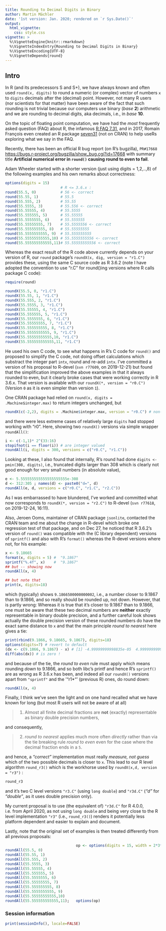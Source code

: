 ```yaml
---
title: Rounding to Decimal Digits in Binary
author: Martin Mächler
date: '1st version: Jan. 2020; rendered on `r Sys.Date()`'
output:
  html_vignette:
    css: style.css
vignette: >
  %\VignetteEngine{knitr::rmarkdown}
  %\VignetteIndexEntry{Rounding to Decimal Digits in Binary}
  %\VignetteEncoding{UTF-8}
  %\VignetteDepends{round}
---
```


## Intro

In R (and its predecessors S and S+), we have always known and often used `round(x, digits)` to round a numeric
(or complex) vector of numbers `x` to `digits` decimals after the (decimal) point.
However, not many R users (nor scientists for that matter) have been aware of the fact that such
rounding is not trivial because our computers use binary (_base_ __2__) arithmetic and we are rounding to
decimal digits, aka decimals, i.e., in _base_ __10__.

On the topic of floating point computation, we have had the _most_ frequently asked question (FAQ) about R,
the infamous [R FAQ 7.31][],
and in 2017, Romain François even created an R package [seven31][] (not on CRAN) to help useRs exploring what we say in the FAQ.

<!-- ~/R/MM/NUMERICS/round-even-odd.R  -->
Recently, there has been an official R bug report (on R's bugzilla), `PR#17668`
<https://bugs.r-project.org/bugzilla/show_bug.cgi?id=17668>
with summary title __Artificial numerical error in `round()` causing round to even to fail__.

Adam Wheeler started with a shorter version (just using digits = 1,2,..,8) of the following examples and his own remarks about correctness:
```r
options(digits = 15)
                         # R <= 3.6.x :
round(55.5, 0)           # 56 <- correct
round(55.55, 1)          # 55.5
round(55.555, 2)         # 55.55
round(55.5555, 3)        # 55.556 <- correct
round(55.55555, 4)       # 55.5555
round(55.555555, 5)      # 55.55555
round(55.5555555, 6)     # 55.555555
round(55.55555555, 7)    # 55.5555556 <- correct
round(55.555555555, 8)   # 55.55555555
round(55.5555555555, 9)  # 55.555555555
round(55.55555555555,10) # 55.5555555556 <- correct
round(55.555555555555,11)# 55.55555555556 <- correct
```

Whereas the exact result of the R code above currently depends on your version of R, our `round` package's `roundX(x, dig, version = "r1.C")` provides these, using the same C source code as R 3.6.2 (note I have adopted the convention to use  "r<n>.C"  for round()ing versions where R calls package C code):
```r
require(round)

roundX(55.5, 0, "r1.C")
roundX(55.55, 1, "r1.C")
roundX(55.555, 2, "r1.C")
roundX(55.5555, 3, "r1.C")
roundX(55.55555, 4, "r1.C")
roundX(55.555555, 5, "r1.C")
roundX(55.5555555, 6, "r1.C")
roundX(55.55555555, 7, "r1.C")
roundX(55.555555555, 8, "r1.C")
roundX(55.5555555555, 9, "r1.C")
roundX(55.55555555555,10, "r1.C")
roundX(55.555555555555,11, "r1.C")
```

He used his own C code, to see what happens in R's C code for `round()` and proposed to simplify the C code, not doing offset calculations which substract the integer part `intx`, round and re-add `intx`.
I've committed a version of his proposal to R-devel (`svn r77609`, on 2019-12-21) but found that the simplification improved the above examples in that it always rounded to even, but it clearly broke cases that were working correctly in R 3.6.x.  That version is available with our
`roundX(*, version = "r0.C")`  (Version `0` as it is even simpler than version `1`).

One CRAN package had relied on  `round(x, digits = .Machine$integer.max)` to return integers unchanged, but
```r
roundX(c(-2,2), digits = .Machine$integer.max, version = "r0.C") # non-sense
```
and there were less extreme cases of relatively large `digits` had stopped working with "r0".  Here, showing two `roundX()` versions via simple wrapper `roundAll()`:
```r
i <- c(-1,1)* 2^(33:16)
stopifnot(i == floor(i)) # are integer valued
roundAll(i, digits = 300, versions = c("r0.C", "r1.C"))
```

Looking at these, I also found that internally, R's round had done
`digits <- pmin(308, digits)`, i.e., truncated digits larger than 308 which is clearly not good enough for very small numbers (in absolute value),
```r
e <- 5.555555555555555555555e-308
d <- 312:305 ; names(d) <- paste0("d=", d)
roundAll(e, d, versions = c("r0.C", "r1.C", "r2.C"))
```

As I was embarrassed to have blundered, I've worked and committed what now corresponds to
`roundX(*, version = "r2.C")` to R-devel (`svn r77618`, on 2019-12-24, 16:11).

Also, Jeroen Ooms, maintainer of CRAN package `jsonlite`, contacted the CRAN team and me about the change in R-devel which broke one regression test of that package, and on Dec 27, he noticed that R 3.6.2's version of `round()` was compatible with the (C library dependent) versions of
`sprintf()` and also with R's `format()` whereas the R-devel versions where not, for his example:

```r
x <- 9.18665
format(x, digits = 5) #  "9.1867"
sprintf("%.4f", x)    #  "9.1867"
## but -- showing now
roundAll(x, 4)

## but note that
print(x, digits=18)
```

which (typically) shows `9.1866500000000002`, i.e., a number closer to 9.1867 than to 9.1866, and so really should be rounded up, not down.
However, that is partly wrong: Whereas it is true that it's closer to 9.1867 than to 9.1866, one must be aware that these two decimal numbers are __neither__ exactly representable in binary double precision, and a further careful look shows actually the double precision version of these rounded numbers do have the exact same distance to `x` and that the main principle *round to nearest* here gives a tie:

```r
print(rbind(9.1866, 9.18665, 9.1867), digits=18)
options(digits=7) # revert to default
(dx <- c(9.1866, 9.1867) - x) # [1] -4.99999999998835e-05  4.99999999998835e-05
diff(abs(dx)) # is zero !
```

and because of the tie, the *round to even* rule must apply which means rounding *down* to 9.1866, and so both libc's printf and hence R's `sprintf()` are as wrong as R 3.6.x has been, and indeed all our `roundX()` versions apart from `"sprintf"` and the '"r1*"' (previous R) ones, do round down:

```r
roundAll(x, 4)
```

Finally, I think we've seen the light and on one hand recalled what we have known for long (but most R users will not be aware of at all)

> 1. Almost all finite decimal fractions are __not__ (exactly) representable as binary
> double precision numbers,

and consequently,

> 2. *round to nearest* applies much more often _directly_ rather than via the
> tie breaking rule *round to even* even for the case where the decimal fraction ends in a `5`.

and hence, a _"correct"_ implementation must really _measure, not guess_ which of the two possible decimals is closer to `x`.
This lead to our R level algorithm  `round_r3()`  which is the workhorse used by
`roundX(x,d, version = "r3")` :

```r
round_r3
```

and it's two C level versions `"r3.C"` (using `long double`) and `"r3d.C"` (_"d"_ for _"double"_, as it uses double precision only).

My current proposal is to use (the equivalent of) `"r3d.C"` for R 4.0.0, i.e. from April 2020,
as not using `long double` and being very close to the R level implementation `"r3"` (i.e., `round_r3()`) renders it potentially less platform dependent and easier to explain and document.

Lastly, note that the original set of examples is then treated differently from all previous proposals:

```r
                                op <- options(digits = 15, width = 2*3*23)
roundAll(55.5, 0)
roundAll(55.55, 1)
roundAll(55.555, 2)
roundAll(55.5555, 3)
roundAll(55.55555, 4)
roundAll(55.555555, 5)
roundAll(55.5555555, 6)
roundAll(55.55555555, 7)
roundAll(55.555555555, 8)
roundAll(55.5555555555, 9)
roundAll(55.55555555555,10)
roundAll(55.555555555555,11);   options(op)
```


[R FAQ 7.31]: https://cran.r-project.org/doc/FAQ/R-FAQ.html#Why-doesn_0027t-R-think-these-numbers-are-equal_003f

[seven31]: https://github.com/ThinkR-open/seven31 "seven31"


### Session information
```r
print(sessionInfo(), locale=FALSE)
```
